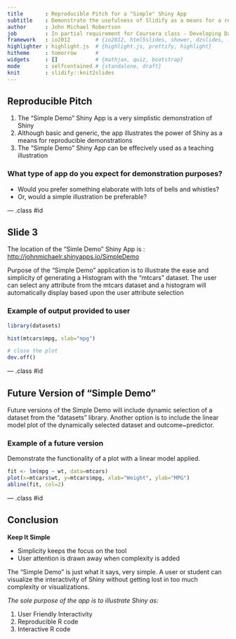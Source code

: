 ```yaml
---
title       : Reproducible Pitch for a "Simple" Shiny App
subtitle    : Demonstrate the usefulness of Slidify as a means for a reproducible presentation. The very simplistic Shiny App is presented using Slidify, whereby the same interactive presentation can be reproduced many times very simply.
author      : John Michael Robertson
job         : In partial requirement for Coursera class - Developing Data Products by Johns Hopkins
framework   : io2012        # {io2012, html5slides, shower, dzslides, ...}
highlighter : highlight.js  # {highlight.js, prettify, highlight}
hitheme     : tomorrow      # 
widgets     : []            # {mathjax, quiz, bootstrap}
mode        : selfcontained # {standalone, draft}
knit        : slidify::knit2slides
---
```


## Reproducible Pitch

1. The "Simple Demo" Shiny App is a very simplistic demonstration of Shiny
2. Although basic and generic, the app illustrates the power of Shiny as a means for reproducible demonstrations
3. The "Simple Demo" Shiny App can be effecively used as a teaching illustration

### What type of app do you expect for demonstration purposes?
* Would you prefer something elaborate with lots of bells and whistles?
* Or, would a simple illustration be preferable?

--- .class #id 

## Slide 3

The location of the "Simle Demo" Shiny App is :
[http://johnmichaelr.shinyapps.io/SimpleDemo](http://johnmichaelr.shinyapps.io/SimpleDemo)


<p>Purpose of the "Simple Demo" application is to illustrate the ease and simplicity of generating a Histogram with the "mtcars" dataset. The user can select any attribute from the mtcars dataset and a histogram will automatically display based upon the user attribute selection</p>

### Example of output provided to user
``` r
library(datasets)

hist(mtcars$mpg, xlab="mpg")

# close the plot
dev.off()
```

--- .class #id 

## Future Version of "Simple Demo"

<p>Future versions of the Simple Demo will include dynamic selection of a dataset from the "datasets" library. Another option is to include the linear model plot of the dynamically selected dataset and outcome~predictor.</p>

### Example of a future version
<p>Demonstrate the functionality of a plot with a linear model applied.</p>
``` r
fit <- lm(mpg ~ wt, data=mtcars)
plot(x=mtcars$wt, y=mtcars$mpg, xlab="Weight", ylab="MPG")
abline(fit, col=2)

```


--- .class #id 

## Conclusion

<b>Keep It Simple</b>

* Simplicity keeps the focus on the tool
* User attention is drawn away when complexity is added

<p>
The "Simple Demo" is just what it says, very simple. A user or student can visualize the interactivity of Shiny without getting lost in too much complexity or visualizations. 
</p>

<em>The sole purpose of the app is to illustrate Shiny as:</em>

1. User Friendly Interactivity
2. Reproducible R code
3. Interactive R code
